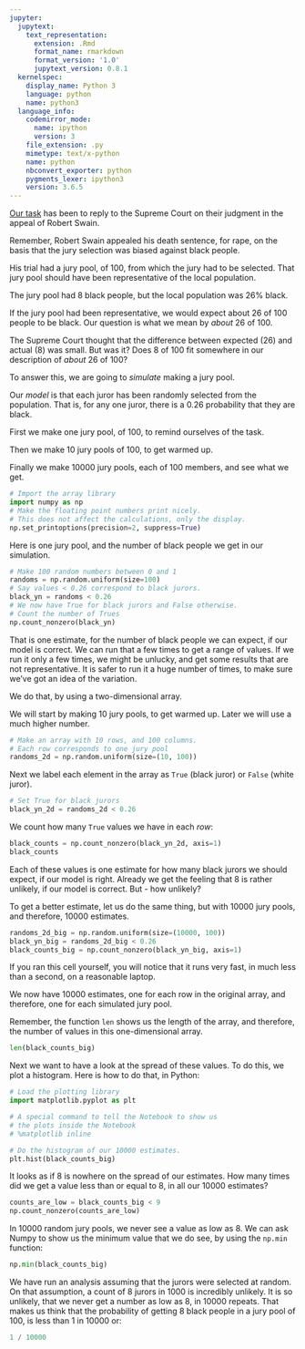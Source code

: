 ```yaml
---
jupyter:
  jupytext:
    text_representation:
      extension: .Rmd
      format_name: rmarkdown
      format_version: '1.0'
      jupytext_version: 0.8.1
  kernelspec:
    display_name: Python 3
    language: python
    name: python3
  language_info:
    codemirror_mode:
      name: ipython
      version: 3
    file_extension: .py
    mimetype: text/x-python
    name: python
    nbconvert_exporter: python
    pygments_lexer: ipython3
    version: 3.6.5
---
```


[Our task](../02/sampling_problem) has been to reply to the Supreme Court on
their judgment in the appeal of Robert Swain.


Remember, Robert Swain appealed his death sentence, for rape, on the
basis that the jury selection was biased against black people.


His trial had a jury pool, of 100, from which the jury had to be selected.
That jury pool should have been representative of the local population.

The jury pool had 8 black people, but the local population was 26% black.

If the jury pool had been representative, we would expect about 26 of 100
people to be black.  Our question is what we mean by *about* 26 of 100.

The Supreme Court thought that the difference between expected (26) and actual
(8) was small. But was it?  Does 8 of 100 fit somewhere in our description of
*about* 26 of 100?


To answer this, we are going to *simulate* making a jury pool.

Our *model* is that each juror has been randomly selected from the population.
That is, for any one juror, there is a 0.26 probability that they are black.

First we make one jury pool, of 100, to remind ourselves of the task.

Then we make 10 jury pools of 100, to get warmed up.

Finally we make 10000 jury pools, each of 100 members, and see what we get.

```python
# Import the array library
import numpy as np
# Make the floating point numbers print nicely.
# This does not affect the calculations, only the display.
np.set_printoptions(precision=2, suppress=True)
```

Here is one jury pool, and the number of black people we get in our simulation.

```python
# Make 100 random numbers between 0 and 1
randoms = np.random.uniform(size=100)
# Say values < 0.26 correspond to black jurors.
black_yn = randoms < 0.26
# We now have True for black jurors and False otherwise.
# Count the number of Trues
np.count_nonzero(black_yn)
```

That is one estimate, for the number of black people we can expect, if our
model is correct.  We can run that a few times to get a range of values.   If
we run it only a few times, we might be unlucky, and get some results that are
not representative.  It is safer to run it a huge number of times, to make sure
we've got an idea of the variation.


We do that, by using a two-dimensional array.

We will start by making 10 jury pools, to get warmed up.  Later we will use
a much higher number.

```python
# Make an array with 10 rows, and 100 columns.
# Each row corresponds to one jury pool
randoms_2d = np.random.uniform(size=(10, 100))
```

Next we label each element in the array as `True` (black juror) or `False`
(white juror).

```python
# Set True for black jurors
black_yn_2d = randoms_2d < 0.26
```

We count how many `True` values we have in each *row*:

```python
black_counts = np.count_nonzero(black_yn_2d, axis=1)
black_counts
```

Each of these values is one estimate for how many black jurors we should
expect, if our model is right.  Already we get the feeling that 8 is rather
unlikely, if our model is correct.  But - how unlikely?


To get a better estimate, let us do the same thing, but with 10000 jury pools,
and therefore, 10000 estimates.

```python
randoms_2d_big = np.random.uniform(size=(10000, 100))
black_yn_big = randoms_2d_big < 0.26
black_counts_big = np.count_nonzero(black_yn_big, axis=1)
```

If you ran this cell yourself, you will notice that it runs very fast, in much
less than a second, on a reasonable laptop.


We now have 10000 estimates, one for each row in the original array, and
therefore, one for each simulated jury pool.

Remember, the function `len` shows us the length of the array, and therefore,
the number of values in this one-dimensional array.

```python
len(black_counts_big)
```

Next we want to have a look at the spread of these values.  To do this, we plot
a histogram.  Here is how to do that, in Python:

```python
# Load the plotting library
import matplotlib.pyplot as plt
```

```python
# A special command to tell the Notebook to show us
# the plots inside the Notebook
# %matplotlib inline
```

```python
# Do the histogram of our 10000 estimates.
plt.hist(black_counts_big)
```

It looks as if 8 is nowhere on the spread of our estimates.  How many times did
we get a value less than or equal to 8, in all our 10000 estimates?

```python
counts_are_low = black_counts_big < 9
np.count_nonzero(counts_are_low)
```

In 10000 random jury pools, we never see a value as low as 8.  We can ask Numpy
to show us the minimum value that we do see, by using the `np.min` function:

```python
np.min(black_counts_big)
```

We have run an analysis assuming that the jurors were selected at random.  On
that assumption, a count of 8 jurors in 1000 is incredibly unlikely.  It is so
unlikely, that we never get a number as low as 8, in 10000 repeats.   That
makes us think that the probability of getting 8 black people in a jury pool of
100, is less than 1 in 10000 or:

```python
1 / 10000
```
